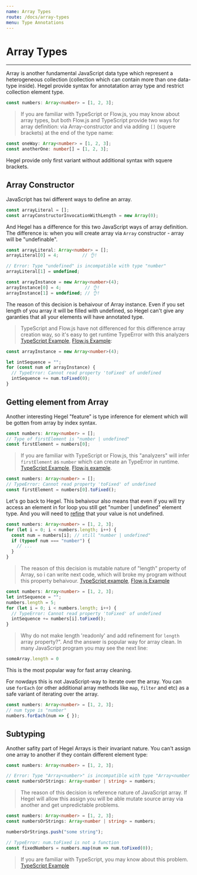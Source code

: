 ```yaml
---
name: Array Types
route: /docs/array-types
menu: Type Annotations
---
```


# Array Types
----------------

Array is another fundamental JavaScript data type which represent a heterogeneous collection (collection which can contain more than one data-type inside). Hegel provide syntax for annotatation array type and restrict collection element type.

```typescript
const numbers: Array<number> = [1, 2, 3];
```

> If you are familiar with TypeScript or Flow.js, you may know about array types, but both Flow.js and TypeScript provide two ways for array definition: via Array-constructor and via adding `[]` (squere brackets) at the end of the type name:
```typescript
const oneWay: Array<number> = [1, 2, 3];
const anotherOne: number[] = [1, 2, 3];
```
Hegel provide only first variant without additional syntax with squere brackets.

## Array Constructor  

JavaScript has twi different ways to define an array.
```typescript
const arrayLiteral = [];
const arrayConstructorInvocationWithLength = new Array(0);
```

And Hegel has a difference for this two JavaScript ways of array definition. The difference is: when you will create array via `Array` constructor - array will be "undefinable".

```typescript
const arrayLiteral: Array<number> = [];
arrayLiteral[0] = 4;         // 👌!

// Error: Type "undefined" is incompatible with type "number"
arrayLiteral[1] = undefined;

const arrayInstance = new Array<number>(4);
arrayInstance[0] = 4;         // 👌!
arrayInstance[1] = undefined; // 👌!
```

The reason of this decision is behaivour of Array instance. Even if you set length of you array it will be filled with undefined, so Hegel can't give any garanties that all your elements will have annotated type.
> TypeScript and Flow.js have not differenced for this difference array creation way, so it's easy to get runtime TypeError with this analyzers [TypeScript Example](https://www.typescriptlang.org/v2/en/play?ts=3.8.0-beta#code/MYewdgzgLgBAhgJwXAngSUlOZgFMYC8MYuA7jAIJKoA8YArgLYBGuCAfABQAsAlANwAoQQBtcsAJZgoAZVwBHerhz4iAIjVCAZiAQxOoTMSYwQW+NXSZseXjADegmDAD0LmABUUAB1wBRJF0ALhgAYWwwEFgEXDgAExhvBBBfBCgUGAByKBAAMQkAD1w4zNNzejA43C0pYqcYKVkFJRUYAGoiBkYAOhz8orjOAAYBQQBfIA), [Flow.js Example](https://flow.org/try/#0PQKgBAAgZgNg9gdzCYAoAxnAdgZwC5gCGATsYQJ4CSuehW6ApmALxhYNICCpFAPFgFcAtgCMGxAHwAKACwBKANypUMBgQCWWPAGUGARwEN6TVgCJTSqHGJgpmGm2Fg4UIjyo06jOWADeqMDBgYDAAFXIABwYAUVJrAC4wAGE6LDgCYgZCABMwCOI4KOI8cjAAcjw4ADF1AA8GbLLnVwEsbIYoTQaAsE0dfUNjMABqVkEhADpKmvrsqQAGRVQAXyA):

```typescript
const arrayInstance = new Array<number>(4);

let intSequence = "";
for (const num of arrayInstance) {
  // TypeError: Cannot read property 'toFixed' of undefined
  intSequence += num.toFixed(0);
}
```

## Getting element from Array

Another interesting Hegel "feature" is type inference for element which will be gotten from array by index syntax.

```typescript
const numbers: Array<number> = [];
// Type of firstElement is "number | undefined"
const firstElement = numbers[0];
```

> If you are familiar with TypeScript or Flow.js, this "analyzers" will infer `firstElement` as `number` which can create an TypeError in runtime.
[TypeScript Example](https://www.typescriptlang.org/v2/en/play?ts=3.8.0-beta#code/MYewdgzgLgBGCuBbARgUwE4QFwwILvQEMBPAHgRQwD4YBeGAbQF0BuAKAHoOYAVYgB1QBRAiHQ4AwoTBgQsdKkIATGP3QhB6KMRgByKCABiASwAeqJbpggAZjHhglqG8bAW2oSLBeYoQgDaoiKhgsPQUaJgMAAxMAHQGJuZKABQAlCxAA), [Flow.js example](https://flow.org/try/#0PQKgBAAgZgNg9gdzCYAoVBjOA7AzgFzGwFcBbAIwFMAnXALjAEFrqBDATwB4SKaA+MAF4wAbQC6AblTBgYACrsADpQCiLONQYBhVtmxxC1SqwAmYRdTjLq+dmADk+OADEAlgA9KJ+2DhQwxNgmlFCu2F6YOARgobT4KjCUpJTYhMI8VLQiAAxiAHRObp4mABQAlFJAA).

```typescript
const numbers: Array<number> = [];
// TypeError: Cannot read property 'toFixed' of undefined
const firstElement = numbers[0].toFixed();
```

Let's go back to Hegel.
This behaivour also means that even if you will try access an element in for loop you still get "number | undefined" element type. And you will need to [refine](/docs/type-refinement) that your value is not undefined.

```typescript
const numbers: Array<number> = [1, 2, 3];
for (let i = 0; i < numbers.length; i++) {
  const num = numbers[i]; // still "number | undefined"
  if (typeof num === "number") {
    // ...
  }
}
```

> The reason of this decision is mutable nature of "length" property of Array, so i can write next code, which will broke my program without this property behaivour.
[TypeScript example](https://www.typescriptlang.org/v2/en/play?ts=3.8.0-beta#code/MYewdgzgLgBGCuBbARgUwE4QFwwILvQEMBPAHgRQwD4YBeGAbQEYAaGAJjYGYBdAbgBQAG1SwAlmCgBlVAEd4qMMFR0YAIjWCKaTADoRYAOZQAFqoCsggGYh0MABQjxqgAx8YYmKThIdEfYrGJu5iANShAJQwAN4CMDAA9AkwACrEAA6oAKIEtjgAwoRgYCCw6KiEACYw6eggmehQxDAA5FAgAGJiAB6olS0wIFYw8GCVqFYSfXEekjLyisowofTaGBAMYjy67V29lfYRggC+AkA), [Flow.js Example](https://flow.org/try/#0PQKgBAAgZgNg9gdzCYAoAxnAdgZwC5hYCuAtgEYCmATjgFxgCCVVAhgJ4A8x51AfGAF4wAbQCMAGjAAmSQGYAugG5UMCgQCWWPAGUKARyIUs6CoLAAic8u6UaAOlVYA5ngAWZgKzKocKmAAUqhpmAAyKYOpgHISktjgORi6u4eoA1KkAlGAA3qhgYMDAYAAqbAAOFACizL70AMIsWFhwBFQULAAmYGVUcBVUeGxgAOR4cABi6gAeFB3DYHBQYERYHRRQmrN5EVq6BkYmYKlCNtQ4wurydmOTMx3+GcoAvqhAA)

```typescript
const numbers: Array<number> = [1, 2, 3];
let intSequence = "";
numbers.length = 5;
for (let i = 0; i < numbers.length; i++) {
  // TypeError: Cannot read property 'toFixed' of undefined
  intSequence += numbers[i].toFixed();
}
```

> Why do not make length 'readonly' and add refinement for `length` array property?". And the answer is popular way for array clean. In many JavaScript program you may see the next line:
```typescript
someArray.length = 0
```
This is the most popular way for fast array cleaning.


For nowdays this is not JavaScript-way to iterate over the array. You can use `forEach` (or other additional array methods like `map`, `filter` and etc) as a safe variant of iterating over the array.

```typescript
const numbers: Array<number> = [1, 2, 3];
// num type is "number"
numbers.forEach(num => { });
```

## Subtyping

Another safity part of Hegel Arrays is their invariant nature. You can't assign one array to another if they contain different element type:

```typescript
const numbers: Array<number> = [1, 2, 3];

// Error: Type "Array<number>" is incompatible with type "Array<number | string>"
const numbersOrStrings: Array<number | string> = numbers;
```

> The reason of this decision is reference nature of JavaScript array. If Hegel will allow this assign you will be able mutate source array via another and get unpredictable problems.

```typescript
const numbers: Array<number> = [1, 2, 3];
const numbersOrStrings: Array<number | string> = numbers;

numbersOrStrings.push("some string");

// TypeError: num.toFixed is not a function
const fixedNumbers = numbers.map(num => num.toFixed(0));
```

> If you are familiar with TypeScript, you may know about this problem. [TypeScript Example](http://www.typescriptlang.org/play/index.html?ssl=1&ssc=1&pln=8&pc=1#code/MYewdgzgLgBGCuBbARgUwE4QFwwILvQEMBPAHgRQwD4YBeGAbQEYAaGAJjYGYBdAbgBQoSLAppMAeXQBlKOgCWYAObY8BEuSTiYAHxjQFymvTEYIggacky5ilQDoADvAgALABQAiCCESp9tsqeAJQWAPRhMAAqxI6oAKIEIOg4FPZQIABi8gAeqAAmMPIQcCCwhDAAZvBgwFDy4ELg0FW5BQByWmZ0cF2Y9oiEju4UdDRpGdl5+e4ADMGhAkA)